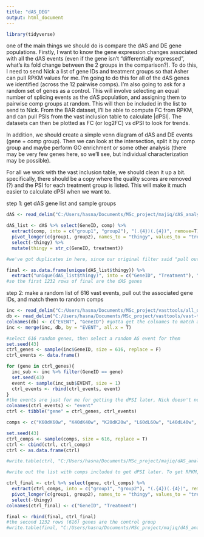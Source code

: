 ---
title: "dAS_DEG"
output: html_document
---

```{r}
library(tidyverse)
```


one of the main things we should do is compare the dAS and DE gene populations. Firstly, I want to know the gene expression changes associated with all the dAS events (even if the gene isn't "differentially expressed", what's its fold change between the 2 groups in the comparison?). To do this, I need to send Nick a list of gene IDs and treatment groups so that Asher can pull RPKM values for me. I'm going to do this for all of the dAS genes we identified (across the 12 pairwise comps). I'm also going to ask for a random set of genes as a control. This will involve selecting an equal number of splicing events as the dAS population, and assigning them to pairwise comp groups at random. This will then be included in the list to send to Nick. From the BAR dataset, I'll be able to compute FC from RPKM, and can pull PSIs from the vast inclusion table to calculate |dPSI|. The datasets can then be plotted as FC (or log2FC) vs dPSI to look for trends. 

In addition, we should create a simple venn diagram of dAS and DE events (gene + comp group). Then we can look at the intersection, split it by comp group and maybe perform GO enrichment or some other analysis (there may be very few genes here, so we'll see, but individual characterization may be possible). 

For all we work with the vast inclusion table, we should clean it up a bit. specifically, there should be a copy where the quality scores are removed (?) and the PSI for each treatment group is listed. This will make it much easier to calculate dPSI when we want to. 

step 1: get dAS gene list and sample groups
```{r}
dAS <- read_delim("C:/Users/hasna/Documents/MSc_project/majiq/dAS_analysis/clustering/vm_all_dAS_genes.tsv", delim = "\t")

dAS_list <- dAS %>% select(GeneID, comp) %>% 
  extract(comp, into = c("group1", "group2"), "(.{4})(.{4})", remove=T) %>% 
  pivot_longer(c(group1, group2), names_to = "thingy", values_to = "treatment") %>% 
  select(-thingy) %>% 
  mutate(thingy = str_c(GeneID, treatment))

#we've got duplicates in here, since our original filter said "pull out all VastDB dAS events where the gene ID matches majiq dAS events". these duplicates are few and far between, since vast would have first needed to identify that event as dAS, and then majiq would have to find a matching gene ID. it would be a pain to re-confirm whether or not vast and majiq are predicting the same events, so we're going with whatever vast had. For the K20dK20w comparison we did manual confirmation in IGV (so those 24 events are in fact the same), but it isn't realistic to do this for everything (this is why we always say that "within a gene, vast and majiq tended to predict the same events", without ever really elaborating). We don't know for sure if vast and majiq are predicting the same event in every case though, and it certainly stands to reason that they aren't always. Who knows, in some cases, vast and majiq may have both predicted multiple events in the same gene, which actually do match up.

final <- as.data.frame(unique(dAS_list$thingy)) %>% 
  extract("unique(dAS_list$thingy)", into = c("GeneID", "Treatment"), "(.{9})(.{4})", remove=T)
#so the first 1232 rows of final are the dAS genes
```

step 2: make a random list of 616 vast events, pull out the associated gene IDs, and match them to random comps
```{r}
inc <- read_delim("C:/Users/hasna/Documents/MSc_project/vasttools/all_data/complete_inclusion_table.tab", delim = "\t") 
db <- read_delim("C:/Users/hasna/Documents/MSc_project/vasttools/vast-tools/Ath/FILES/Ath.Event-Gene.IDs.txt", delim = "\t")
colnames(db) <- c("EVENT", "GeneID") #gotta get the colnames to match across DFs
inc <- merge(inc, db, by = "EVENT", all.x = T)

#select 616 random genes, then select a random AS event for them
set.seed(43)
ctrl_genes <- sample(inc$GeneID, size = 616, replace = F)
ctrl_events <- data.frame()

for (gene in ctrl_genes){
  inc_sub <- inc %>% filter(GeneID == gene)
  set.seed(43)
  event <- sample(inc_sub$EVENT, size = 1)
  ctrl_events <- rbind(ctrl_events, event)
}
#the events are just for me for getting the dPSI later, Nick doesn't need that for the RPKM
colnames(ctrl_events) <- "event"
ctrl <- tibble("gene" = ctrl_genes, ctrl_events)

comps <- c("K60dK60w", "K40dK40w", "K20dK20w", "L60dL60w", "L40dL40w", "L20dL20w", "K60dL60d", "K40dL40d", "K20dL20d", "K60wL60w", "K40wL40w", "K20wL20w")

set.seed(43)
ctrl_comps <- sample(comps, size = 616, replace = T)
ctrl <- cbind(ctrl, ctrl_comps)
ctrl <- as.data.frame(ctrl)

#write.table(ctrl, "C:/Users/hasna/Documents/MSc_project/majiq/dAS_analysis/clustering/dAS_DEG/control_group.tsv", col.names = T, row.names = F, quote = F, sep = "\t")

#write out the list with comps included to get dPSI later. To get RPKM, we just need gene ID and treatment, so set that up and append it to final

ctrl_final <- ctrl %>% select(gene, ctrl_comps) %>% 
  extract(ctrl_comps, into = c("group1", "group2"), "(.{4})(.{4})", remove=T) %>% 
  pivot_longer(c(group1, group2), names_to = "thingy", values_to = "treatment") %>% 
  select(-thingy) 
colnames(ctrl_final) <- c("GeneID", "Treatment")

final <- rbind(final, ctrl_final)
#the second 1232 rows (616) genes are the control group
#write.table(final, "C:/Users/hasna/Documents/MSc_project/majiq/dAS_analysis/clustering/dAS_DEG/dAS_genes.tsv", col.names = T, row.names = F, quote = F, sep = "\t")
```

